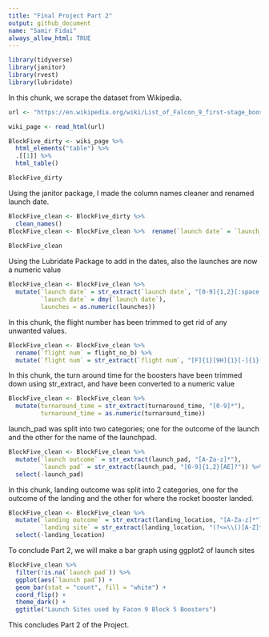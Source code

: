 ```yaml
---
title: "Final Project Part 2"
output: github_document
name: "Samir Fidai"
always_allow_html: TRUE
---
```


```r
library(tidyverse)
library(janitor)
library(rvest)
library(lubridate)
```


In this chunk, we scrape the dataset from Wikipedia. 

```r
url <- "https://en.wikipedia.org/wiki/List_of_Falcon_9_first-stage_boosters#Block_5"

wiki_page <- read_html(url)

BlockFive_dirty <- wiki_page %>%
  html_elements("table") %>%
  .[[1]] %>%
  html_table()

BlockFive_dirty

```

Using the janitor package, I made the column names cleaner and renamed launch date.

```r
BlockFive_clean <- BlockFive_dirty %>%
  clean_names() 
BlockFive_clean <- BlockFive_clean %>%  rename(`launch date` = `launch_date_utc_7`)
  
BlockFive_clean

```







Using the Lubridate Package to add in the dates, also the launches are now a numeric value
```r
BlockFive_clean <- BlockFive_clean %>% 
  mutate(`launch date` = str_extract(`launch date`, "[0-9]{1,2}[:space:]{1}[A-Z]{1}[a-z]*[:space:][0-9]{4}"),
         `launch date` = dmy(`launch date`),
         launches = as.numeric(launches))
```


In this chunk, the flight number has been trimmed to get rid of any unwanted values. 
```r
BlockFive_clean <- BlockFive_clean %>%
  rename(`flight num` = flight_no_b) %>%
  mutate(`flight num` = str_extract(`flight num`, "[F]{1}[9H]{1}[-]{1}[0-9x]{3}"))
```




In this chunk, the turn around time for the boosters have been trimmed down using str_extract,
and have been converted to a numeric value
```r
BlockFive_clean <- BlockFive_clean %>%
  mutate(turnaround_time = str_extract(turnaround_time, "[0-9]*"),
         turnaround_time = as.numeric(turnaround_time))
```


launch_pad was split into two categories; one for the outcome of the launch and the other for the name of the launchpad. 
```r
BlockFive_clean <- BlockFive_clean %>%
  mutate(`launch outcome` = str_extract(launch_pad, "[A-Za-z]*"),
         `launch pad` = str_extract(launch_pad, "[0-9]{1,2}[AE]?")) %>%
  select(-launch_pad)
```

In this chunk, landing outcome was split into 2 categories, one for the outcome of the landing and the other for where the rocket booster landed. 

```r
BlockFive_clean <- BlockFive_clean %>%
  mutate(`landing outcome` = str_extract(landing_location, "[A-Za-z]*"),
         `landing site` = str_extract(landing_location, "(?<=\\()[A-Z]*[-]?[0-9]*")) %>%
  select(-landing_location)
```


To conclude Part 2, we will make a bar graph using ggplot2 of launch sites

```r

BlockFive_clean %>%
  filter(!is.na(`launch pad`)) %>%
  ggplot(aes(`launch pad`)) +
  geom_bar(stat = "count", fill = "white") +
  coord_flip() +
  theme_dark() +
  ggtitle("Launch Sites used by Facon 9 Block 5 Boosters")


```

This concludes Part 2 of the Project.


























